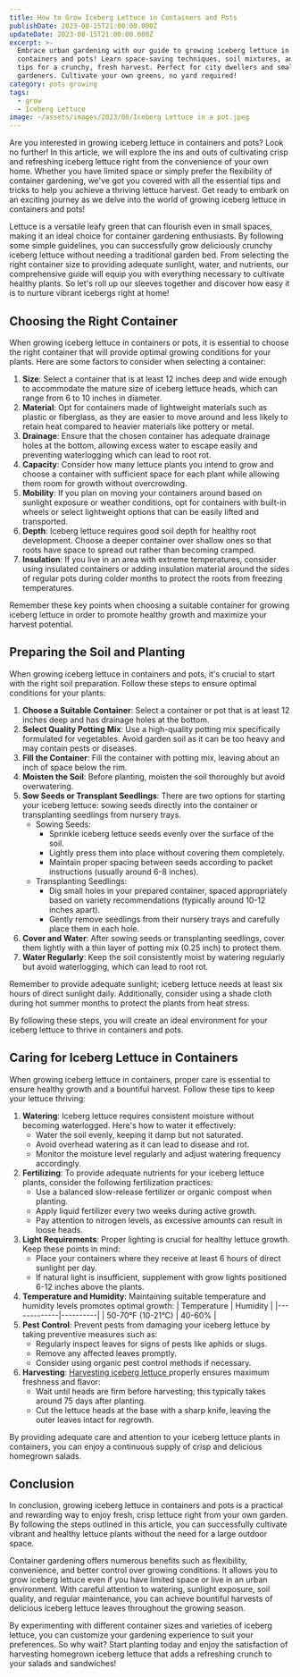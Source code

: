 ```yaml
---
title: How to Grow Iceberg Lettuce in Containers and Pots
publishDate: 2023-08-15T21:00:00.000Z
updateDate: 2023-08-15T21:00:00.000Z
excerpt: >-
  Embrace urban gardening with our guide to growing iceberg lettuce in
  containers and pots! Learn space-saving techniques, soil mixtures, and care
  tips for a crunchy, fresh harvest. Perfect for city dwellers and small-space
  gardeners. Cultivate your own greens, no yard required!
category: pots growing
tags:
  - grow
  - Iceberg Lettuce
image: ~/assets/images/2023/08/Iceberg Lettuce in a pot.jpeg
---
```


Are you interested in growing iceberg lettuce in containers and pots? Look no further! In this article, we will explore the ins and outs of cultivating crisp and refreshing iceberg lettuce right from the convenience of your own home. Whether you have limited space or simply prefer the flexibility of container gardening, we've got you covered with all the essential tips and tricks to help you achieve a thriving lettuce harvest. Get ready to embark on an exciting journey as we delve into the world of growing iceberg lettuce in containers and pots!

Lettuce is a versatile leafy green that can flourish even in small spaces, making it an ideal choice for container gardening enthusiasts. By following some simple guidelines, you can successfully grow deliciously crunchy iceberg lettuce without needing a traditional garden bed. From selecting the right container size to providing adequate sunlight, water, and nutrients, our comprehensive guide will equip you with everything necessary to cultivate healthy plants. So let's roll up our sleeves together and discover how easy it is to nurture vibrant icebergs right at home!

## Choosing the Right Container

When growing iceberg lettuce in containers or pots, it is essential to choose the right container that will provide optimal growing conditions for your plants. Here are some factors to consider when selecting a container:

1. **Size**: Select a container that is at least 12 inches deep and wide enough to accommodate the mature size of iceberg lettuce heads, which can range from 6 to 10 inches in diameter.
2. **Material**: Opt for containers made of lightweight materials such as plastic or fiberglass, as they are easier to move around and less likely to retain heat compared to heavier materials like pottery or metal.
3. **Drainage**: Ensure that the chosen container has adequate drainage holes at the bottom, allowing excess water to escape easily and preventing waterlogging which can lead to root rot.
4. **Capacity**: Consider how many lettuce plants you intend to grow and choose a container with sufficient space for each plant while allowing them room for growth without overcrowding.
5. **Mobility**: If you plan on moving your containers around based on sunlight exposure or weather conditions, opt for containers with built-in wheels or select lightweight options that can be easily lifted and transported.
6. **Depth**: Iceberg lettuce requires good soil depth for healthy root development. Choose a deeper container over shallow ones so that roots have space to spread out rather than becoming cramped.
7. **Insulation**: If you live in an area with extreme temperatures, consider using insulated containers or adding insulation material around the sides of regular pots during colder months to protect the roots from freezing temperatures.

Remember these key points when choosing a suitable container for growing iceberg lettuce in order to promote healthy growth and maximize your harvest potential.

## Preparing the Soil and Planting

When growing iceberg lettuce in containers and pots, it's crucial to start with the right soil preparation. Follow these steps to ensure optimal conditions for your plants:

1. **Choose a Suitable Container**: Select a container or pot that is at least 12 inches deep and has drainage holes at the bottom.
2. **Select Quality Potting Mix**: Use a high-quality potting mix specifically formulated for vegetables. Avoid garden soil as it can be too heavy and may contain pests or diseases.
3. **Fill the Container**: Fill the container with potting mix, leaving about an inch of space below the rim.
4. **Moisten the Soil**: Before planting, moisten the soil thoroughly but avoid overwatering.
5. **Sow Seeds or Transplant Seedlings**: There are two options for starting your iceberg lettuce: sowing seeds directly into the container or transplanting seedlings from nursery trays.
   * Sowing Seeds:
     * Sprinkle iceberg lettuce seeds evenly over the surface of the soil.
     * Lightly press them into place without covering them completely.
     * Maintain proper spacing between seeds according to packet instructions (usually around 6-8 inches).
   * Transplanting Seedlings:
     * Dig small holes in your prepared container, spaced appropriately based on variety recommendations (typically around 10-12 inches apart).
     * Gently remove seedlings from their nursery trays and carefully place them in each hole.
6. **Cover and Water**: After sowing seeds or transplanting seedlings, cover them lightly with a thin layer of potting mix (0.25 inch) to protect them.
7. **Water Regularly**: Keep the soil consistently moist by watering regularly but avoid waterlogging, which can lead to root rot.

Remember to provide adequate sunlight; iceberg lettuce needs at least six hours of direct sunlight daily. Additionally, consider using a shade cloth during hot summer months to protect the plants from heat stress.

By following these steps, you will create an ideal environment for your iceberg lettuce to thrive in containers and pots.

## Caring for Iceberg Lettuce in Containers

When growing iceberg lettuce in containers, proper care is essential to ensure healthy growth and a bountiful harvest. Follow these tips to keep your lettuce thriving:

1. **Watering**: Iceberg lettuce requires consistent moisture without becoming waterlogged. Here's how to water it effectively:
   * Water the soil evenly, keeping it damp but not saturated.
   * Avoid overhead watering as it can lead to disease and rot.
   * Monitor the moisture level regularly and adjust watering frequency accordingly.
2. **Fertilizing**: To provide adequate nutrients for your iceberg lettuce plants, consider the following fertilization practices:
   * Use a balanced slow-release fertilizer or organic compost when planting.
   * Apply liquid fertilizer every two weeks during active growth.
   * Pay attention to nitrogen levels, as excessive amounts can result in loose heads.
3. **Light Requirements**: Proper lighting is crucial for healthy lettuce growth. Keep these points in mind:
   * Place your containers where they receive at least 6 hours of direct sunlight per day.
   * If natural light is insufficient, supplement with grow lights positioned 6-12 inches above the plants.
4. **Temperature and Humidity**: Maintaining suitable temperature and humidity levels promotes optimal growth:
   | Temperature | Humidity |
   |-------------|----------|
   | 50-70°F (10-21°C)     | 40-60% |
5. **Pest Control**: Prevent pests from damaging your iceberg lettuce by taking preventive measures such as:
   * Regularly inspect leaves for signs of pests like aphids or slugs.
   * Remove any affected leaves promptly.
   * Consider using organic pest control methods if necessary.
6. **Harvesting**: [Harvesting iceberg lettuce ](https://veggiesville.com/harvesting-iceberg-lettuce/)properly ensures maximum freshness and flavor:
   * Wait until heads are firm before harvesting; this typically takes around 75 days after planting.
   * Cut the lettuce heads at the base with a sharp knife, leaving the outer leaves intact for regrowth.

By providing adequate care and attention to your iceberg lettuce plants in containers, you can enjoy a continuous supply of crisp and delicious homegrown salads.

## Conclusion

In conclusion, growing iceberg lettuce in containers and pots is a practical and rewarding way to enjoy fresh, crisp lettuce right from your own garden. By following the steps outlined in this article, you can successfully cultivate vibrant and healthy lettuce plants without the need for a large outdoor space.

Container gardening offers numerous benefits such as flexibility, convenience, and better control over growing conditions. It allows you to grow iceberg lettuce even if you have limited space or live in an urban environment. With careful attention to watering, sunlight exposure, soil quality, and regular maintenance, you can achieve bountiful harvests of delicious iceberg lettuce leaves throughout the growing season.

By experimenting with different container sizes and varieties of iceberg lettuce, you can customize your gardening experience to suit your preferences. So why wait? Start planting today and enjoy the satisfaction of harvesting homegrown iceberg lettuce that adds a refreshing crunch to your salads and sandwiches!
